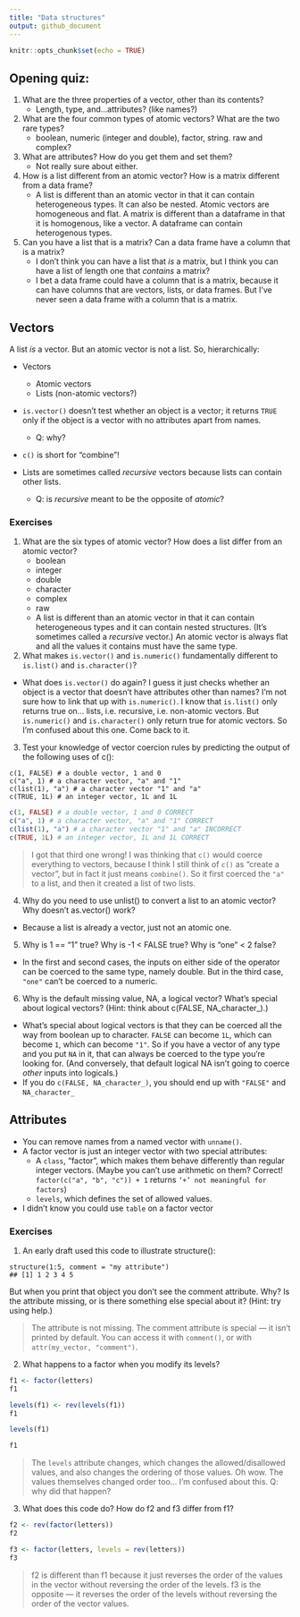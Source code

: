 ```yaml
---
title: "Data structures"
output: github_document
---
```


```r
knitr::opts_chunk$set(echo = TRUE)
```

## Opening quiz:

1. What are the three properties of a vector, other than its contents?
	* Length, type, and...attributes? (like names?)
2. What are the four common types of atomic vectors? What are the two rare types?
	* boolean, numeric (integer and double), factor, string. raw and complex?
3. What are attributes? How do you get them and set them?
	* Not really sure about either.
4. How is a list different from an atomic vector? How is a matrix different from a data frame?
	* A list is different than an atomic vector in that it can contain heterogeneous types. It can also be nested. Atomic vectors are homogeneous and flat. A matrix is different than a dataframe in that it is homogenous, like a vector. A dataframe can contain heterogenous types.
5. Can you have a list that is a matrix? Can a data frame have a column that is a matrix?
	* I don't think you can have a list that *is* a matrix, but I think you can have a list of length one that *contains* a matrix?
	* I bet a data frame could have a column that is a matrix, because it can have columns that are vectors, lists, or data frames. But I've never seen a data frame with a column that is a matrix.

## Vectors

A list *is* a vector. But an atomic vector is not a list. So, hierarchically:

* Vectors
	* Atomic vectors
	* Lists (non-atomic vectors?)

* `is.vector()` doesn't test whether an object is a vector; it returns `TRUE` only if the object is a vector with no attributes apart from names. 
	* Q: why?
* `c()` is short for "combine"!

* Lists are sometimes called *recursive* vectors because lists can contain other lists.
	* Q: is *recursive* meant to be the opposite of *atomic*?

### Exercises

1. What are the six types of atomic vector? How does a list differ from an atomic vector?
	* boolean
	* integer
	* double
	* character
	* complex
	* raw
	* A list is different than an atomic vector in that it can contain heterogeneous types and it can contain nested structures. (It's sometimes called a *recursive* vector.) An atomic vector is always flat and all the values it contains must have the same type. 

2. What makes `is.vector()` and `is.numeric()` fundamentally different to `is.list()` and `is.character()`?
  * What does `is.vector()` do again? I guess it just checks whether an object is a vector that doesn't have attributes other than names? I'm not sure how to link that up with `is.numeric()`. I know that `is.list()` only returns true on... lists, i.e. recursive, i.e. non-atomic vectors. But `is.numeric()` and `is.character()` only return true for atomic vectors. So I'm confused about this one. Come back to it.

3. Test your knowledge of vector coercion rules by predicting the output of the following uses of c():

```
c(1, FALSE) # a double vector, 1 and 0
c("a", 1) # a character vector, "a" and "1"
c(list(1), "a") # a character vector "1" and "a"
c(TRUE, 1L) # an integer vector, 1L and 1L
```

```r
c(1, FALSE) # a double vector, 1 and 0 CORRECT
c("a", 1) # a character vector, "a" and "1" CORRECT
c(list(1), "a") # a character vector "1" and "a" INCORRECT
c(TRUE, 1L) # an integer vector, 1L and 1L CORRECT
```

> I got that third one wrong! I was thinking that `c()` would coerce everything to vectors, because I think I still think of `c()` as "create a vector", but in fact it just means `combine()`. So it first coerced the `"a"` to a list, and then it created a list of two lists.

4. Why do you need to use unlist() to convert a list to an atomic vector? Why doesn’t as.vector() work?
  * Because a list is already a vector, just not an atomic one.

5. Why is 1 == "1" true? Why is -1 < FALSE true? Why is "one" < 2 false?
  * In the first and second cases, the inputs on either side of the operator can be coerced to the same type, namely double. But in the third case, `"one"` can't be coerced to a numeric.

6. Why is the default missing value, NA, a logical vector? What’s special about logical vectors? (Hint: think about c(FALSE, NA_character_).)
  * What's special about logical vectors is that they can be coerced all the way from boolean up to character. `FALSE` can become `1L`, which can become `1`, which can become `"1"`. So if you have a vector of any type and you put `NA` in it, that can always be coerced to the type you're looking for. (And conversely, that default logical NA isn't going to coerce *other* inputs into logicals.)
  * If you do `c(FALSE, NA_character_)`, you should end up with `"FALSE"` and `NA_character_`

## Attributes

* You can remove names from a named vector with `unname()`.
* A factor vector is just an integer vector with two special attributes:
  * A `class`, "factor", which makes them behave differently than regular integer vectors. (Maybe you can't use arithmetic on them? Correct! `factor(c("a", "b", "c")) + 1` returns `‘+’ not meaningful for factors`)
  * `levels`, which defines the set of allowed values.
* I didn't know you could use `table` on a factor vector

### Exercises

1. An early draft used this code to illustrate structure():

```
structure(1:5, comment = "my attribute")
## [1] 1 2 3 4 5
```

But when you print that object you don’t see the comment attribute. Why? Is the attribute missing, or is there something else special about it? (Hint: try using help.)

> The attribute is not missing. The comment attribute is special — it isn't printed by default. You can access it with `comment()`, or with `attr(my_vector, "comment")`.

2. What happens to a factor when you modify its levels?

```r
f1 <- factor(letters)
f1

levels(f1) <- rev(levels(f1))
f1

levels(f1)

f1
```

> The `levels` attribute changes, which changes the allowed/disallowed values, and also changes the ordering of those values.
> Oh wow. The values themselves changed order too... I'm confused about this.
> Q: why did that happen?

3. What does this code do? How do f2 and f3 differ from f1?

```r
f2 <- rev(factor(letters))
f2

f3 <- factor(letters, levels = rev(letters))
f3
```

> f2 is different than f1 because it just reverses the order of the values in the vector without reversing the order of the levels.
> f3 is the opposite — it reverses the order of the levels without reversing the order of the vector values.